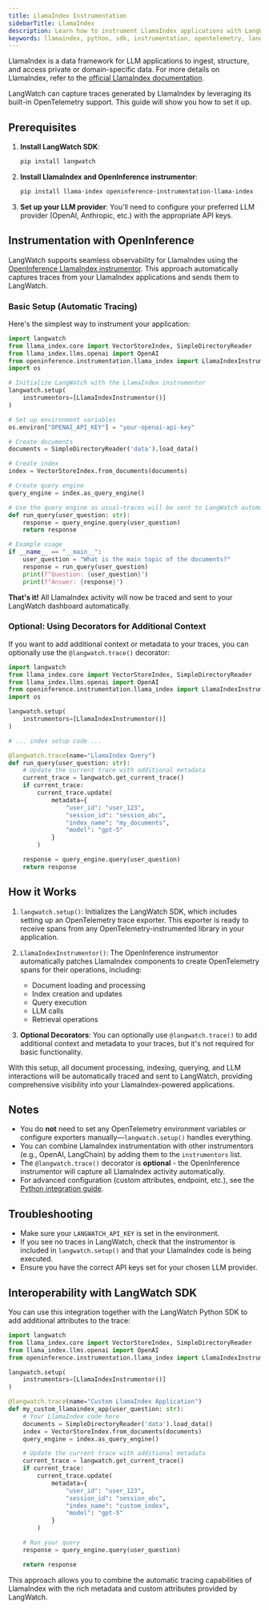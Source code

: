 ```yaml
---
title: LlamaIndex Instrumentation
sidebarTitle: LlamaIndex
description: Learn how to instrument LlamaIndex applications with LangWatch.
keywords: llamaindex, python, sdk, instrumentation, opentelemetry, langwatch, tracing
---
```


LlamaIndex is a data framework for LLM applications to ingest, structure, and access private or domain-specific data. For more details on LlamaIndex, refer to the [official LlamaIndex documentation](https://docs.llamaindex.ai/).

LangWatch can capture traces generated by LlamaIndex by leveraging its built-in OpenTelemetry support. This guide will show you how to set it up.

## Prerequisites

1.  **Install LangWatch SDK**:
    ```bash
    pip install langwatch
    ```

2.  **Install LlamaIndex and OpenInference instrumentor**:
    ```bash
    pip install llama-index openinference-instrumentation-llama-index
    ```

3.  **Set up your LLM provider**:
    You'll need to configure your preferred LLM provider (OpenAI, Anthropic, etc.) with the appropriate API keys.

## Instrumentation with OpenInference

LangWatch supports seamless observability for LlamaIndex using the [OpenInference LlamaIndex instrumentor](https://github.com/Arize-ai/openinference/tree/main/python/instrumentation/openinference-instrumentation-llama-index). This approach automatically captures traces from your LlamaIndex applications and sends them to LangWatch.

### Basic Setup (Automatic Tracing)

Here's the simplest way to instrument your application:

```python
import langwatch
from llama_index.core import VectorStoreIndex, SimpleDirectoryReader
from llama_index.llms.openai import OpenAI
from openinference.instrumentation.llama_index import LlamaIndexInstrumentor
import os

# Initialize LangWatch with the LlamaIndex instrumentor
langwatch.setup(
    instrumentors=[LlamaIndexInstrumentor()]
)

# Set up environment variables
os.environ["OPENAI_API_KEY"] = "your-openai-api-key"

# Create documents
documents = SimpleDirectoryReader('data').load_data()

# Create index
index = VectorStoreIndex.from_documents(documents)

# Create query engine
query_engine = index.as_query_engine()

# Use the query engine as usual—traces will be sent to LangWatch automatically
def run_query(user_question: str):
    response = query_engine.query(user_question)
    return response

# Example usage
if __name__ == "__main__":
    user_question = "What is the main topic of the documents?"
    response = run_query(user_question)
    print(f"Question: {user_question}")
    print(f"Answer: {response}")
```

**That's it!** All LlamaIndex activity will now be traced and sent to your LangWatch dashboard automatically.

### Optional: Using Decorators for Additional Context

If you want to add additional context or metadata to your traces, you can optionally use the `@langwatch.trace()` decorator:

```python
import langwatch
from llama_index.core import VectorStoreIndex, SimpleDirectoryReader
from llama_index.llms.openai import OpenAI
from openinference.instrumentation.llama_index import LlamaIndexInstrumentor
import os

langwatch.setup(
    instrumentors=[LlamaIndexInstrumentor()]
)

# ... index setup code ...

@langwatch.trace(name="LlamaIndex Query")
def run_query(user_question: str):
    # Update the current trace with additional metadata
    current_trace = langwatch.get_current_trace()
    if current_trace:
        current_trace.update(
            metadata={
                "user_id": "user_123",
                "session_id": "session_abc",
                "index_name": "my_documents",
                "model": "gpt-5"
            }
        )

    response = query_engine.query(user_question)
    return response
```

## How it Works

1.  `langwatch.setup()`: Initializes the LangWatch SDK, which includes setting up an OpenTelemetry trace exporter. This exporter is ready to receive spans from any OpenTelemetry-instrumented library in your application.

2.  `LlamaIndexInstrumentor()`: The OpenInference instrumentor automatically patches LlamaIndex components to create OpenTelemetry spans for their operations, including:
    - Document loading and processing
    - Index creation and updates
    - Query execution
    - LLM calls
    - Retrieval operations

3.  **Optional Decorators**: You can optionally use `@langwatch.trace()` to add additional context and metadata to your traces, but it's not required for basic functionality.

With this setup, all document processing, indexing, querying, and LLM interactions will be automatically traced and sent to LangWatch, providing comprehensive visibility into your LlamaIndex-powered applications.


## Notes

- You do **not** need to set any OpenTelemetry environment variables or configure exporters manually—`langwatch.setup()` handles everything.
- You can combine LlamaIndex instrumentation with other instrumentors (e.g., OpenAI, LangChain) by adding them to the `instrumentors` list.
- The `@langwatch.trace()` decorator is **optional** - the OpenInference instrumentor will capture all LlamaIndex activity automatically.
- For advanced configuration (custom attributes, endpoint, etc.), see the [Python integration guide](/integration/python/guide).

## Troubleshooting

- Make sure your `LANGWATCH_API_KEY` is set in the environment.
- If you see no traces in LangWatch, check that the instrumentor is included in `langwatch.setup()` and that your LlamaIndex code is being executed.
- Ensure you have the correct API keys set for your chosen LLM provider.

## Interoperability with LangWatch SDK

You can use this integration together with the LangWatch Python SDK to add additional attributes to the trace:

```python
import langwatch
from llama_index.core import VectorStoreIndex, SimpleDirectoryReader
from llama_index.llms.openai import OpenAI
from openinference.instrumentation.llama_index import LlamaIndexInstrumentor

langwatch.setup(
    instrumentors=[LlamaIndexInstrumentor()]
)

@langwatch.trace(name="Custom LlamaIndex Application")
def my_custom_llamaindex_app(user_question: str):
    # Your LlamaIndex code here
    documents = SimpleDirectoryReader('data').load_data()
    index = VectorStoreIndex.from_documents(documents)
    query_engine = index.as_query_engine()

    # Update the current trace with additional metadata
    current_trace = langwatch.get_current_trace()
    if current_trace:
        current_trace.update(
            metadata={
                "user_id": "user_123",
                "session_id": "session_abc",
                "index_name": "custom_index",
                "model": "gpt-5"
            }
        )

    # Run your query
    response = query_engine.query(user_question)

    return response
```

This approach allows you to combine the automatic tracing capabilities of LlamaIndex with the rich metadata and custom attributes provided by LangWatch.